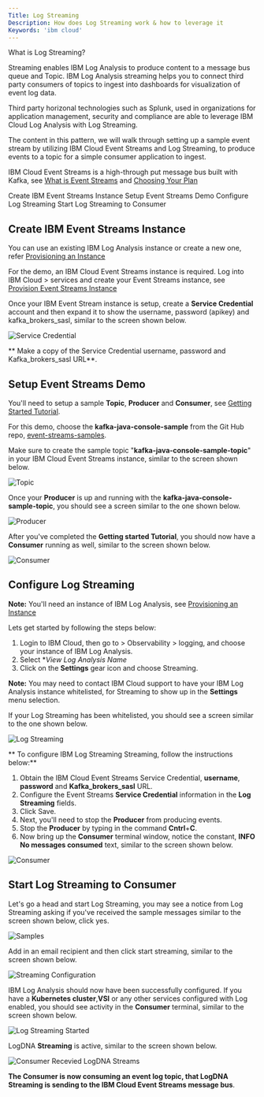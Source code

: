 ```yaml
---
Title: Log Streaming
Description: How does Log Streaming work & how to leverage it
Keywords: 'ibm cloud'
---
```


<PageDescription>

What is Log Streaming?

</PageDescription>


Streaming enables IBM Log Analysis to produce content to a message bus queue and Topic. IBM Log Analysis streaming helps you to connect third party consumers of topics to ingest into dashboards for visualization of event log data. 

Third party horizonal technologies such as Splunk, used in organizations for application management, security and compliance are able to leverage IBM Cloud Log Analysis with Log Streaming.

The content in this pattern, we will walk through setting up a sample event stream by utilizing IBM Cloud Event Streams and Log Streaming, to produce events to a topic for a simple consumer application to ingest.

IBM Cloud Event Streams is a high-through put message bus built with Kafka, see [What is Event Streams](https://cloud.ibm.com/docs/EventStreams?topic=EventStreams-about) and [Choosing Your Plan](https://cloud.ibm.com/docs/EventStreams?topic=EventStreams-plan_choose)


<AnchorLinks small>
  <AnchorLink>Create IBM Event Streams Instance</AnchorLink>
  <AnchorLink>Setup Event Streams Demo</AnchorLink>
  <AnchorLink>Configure Log Streaming</AnchorLink>
  <AnchorLink>Start Log Streaming to Consumer</AnchorLink>
</AnchorLinks>
<InlineNotification>


</InlineNotification>

## Create IBM Event Streams Instance

You can use an existing IBM Log Analysis instance or create a new one, refer [Provisioning an Instance](https://cloud.ibm.com/docs/activity-tracker?topic=activity-tracker-provision)

For the demo, an IBM Cloud Event Streams instance is required. Log into IBM Cloud > services and create your Event Streams instance, see [Provision Event Streams Instance](https://cloud.ibm.com/docs/EventStreams?topic=EventStreams-connecting#provision_instance)

Once your IBM Event Stream instance is setup, create a **Service Credential** account and then expand it to show the username, password (apikey) and kafka_brokers_sasl, similar to the screen shown below.

![Service Credential](./images/servicecredential1.png)

** Make a copy of the Service Credential username, password and Kafka_brokers_sasl URL**. 

## Setup Event Streams Demo

You'll need to setup a sample **Topic**, **Producer** and **Consumer**, see [Getting Started Tutorial](https://cloud.ibm.com/docs/EventStreams?topic=EventStreams-getting_started).

For this demo, choose the **kafka-java-console-sample** from the Git Hub repo, [event-streams-samples](https://github.com/ibm-messaging/event-streams-samples).

Make sure to create the sample topic "**kafka-java-console-sample-topic**" in your IBM Cloud Event Streams instance, similar to the screen shown below.

![Topic](./images/topic.png)


Once your **Producer** is up and running with the **kafka-java-console-sample-topic**, you should see a screen similar to the one shown below.

![Producer](./images/producer.png)

After you've completed the **Getting started Tutorial**, you should now have a **Consumer** running as well, similar to the screen shown below. 

![Consumer](./images/consumer.png)


## Configure Log Streaming

**Note:** You'll need an instance of IBM Log Analysis, see [Provisioning an Instance](https://cloud.ibm.com/docs/activity-tracker?topic=activity-tracker-provision)

Lets get started by following the steps below:

1. Login to IBM Cloud, then go to > Observability > logging, and choose your instance of IBM Log Analysis. 
2. Select **View Log Analysis Name* 
3. Click on the **Settings** gear icon and choose Streaming.

<InlineNotification>

**Note:** You may need to contact IBM Cloud support to have your IBM Log Analysis instance whitelisted, for Streaming to show up in the **Settings** menu selection.

</InlineNotification>

If your Log Streaming has been whitelisted, you should see a screen similar to the one shown below. 

![Log Streaming](./images/eventstreams2.png)

** To configure IBM Log Streaming Streaming, follow the instructions below:**

1. Obtain the IBM Cloud Event Streams Service Credential, **username**, **password** and **Kafka_brokers_sasl** URL.
2. Configure the Event Streams **Service Credential** information in the **Log Streaming** fields.
3. Click Save.
4. Next, you'll need to stop the **Producer** from producing events. 
5. Stop the **Producer** by typing in the command **Cntrl**+**C**.
6. Now bring up the **Consumer** terminal window, notice the constant, **INFO No messages consumed** text, similar to the screen shown below.

![Consumer](./images/producer_stopped.png)

## Start Log Streaming to Consumer

Let's go a head and start Log Streaming, you may see a notice from Log Streaming asking if you've received the sample messages similar to the screen shown below, click yes.

![Samples](./images/sample_logs.png)

Add in an email recipient and then click start streaming, similar to the screen shown below. 

![Streaming Configuration](./images/streaming_configured.png)

IBM Log Analysis should now have been successfully configured. If you have a **Kubernetes cluster**,**VSI** or any other services configured with Log enabled, you should see activity in the **Consumer** terminal, similar to the screen shown below. 

![Log Streaming Started](./images/logdna_streaming_start.png)

LogDNA **Streaming** is active, similar to the screen shown below. 

![Consumer Recevied LogDNA Streams](./images/consumer_logdna_activity.png)

<InlineNotification>

**The Consumer is now consuming an event log topic, that LogDNA Streaming is sending to the IBM Cloud Event Streams message bus**. 

</InlineNotification>




